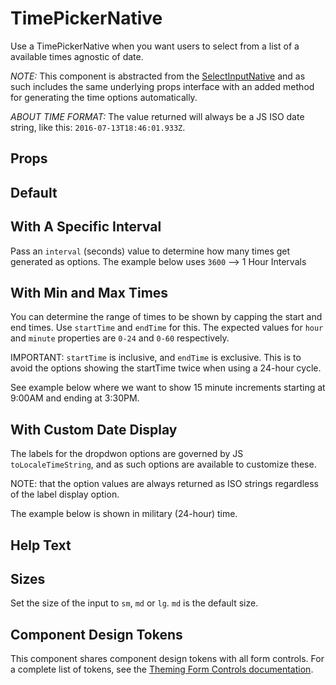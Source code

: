 
<Meta of={Stories} />

# TimePickerNative

Use a TimePickerNative when you want users to select from a list of a available times agnostic of date.

_NOTE:_ This component is abstracted from the [SelectInputNative](?path=/docs/components-selectinputnative-overview--default-story)
and as such includes the same underlying props interface with an added method for generating the time options automatically.

_ABOUT TIME FORMAT:_ The value returned will always be a JS ISO date string, like this: `2016-07-13T18:46:01.933Z`.

## Props

<ArgsTable of={TimePickerNative} />

## Default

<Canvas of={Stories.Default}/>

## With A Specific Interval

Pass an `interval` (seconds) value to determine how many times get generated as options.
The example below uses `3600` --> 1 Hour Intervals

<Canvas of={Stories.WithASpecificInterval}/>

## With Min and Max Times

You can determine the range of times to be shown by capping the start and end times.
Use `startTime` and `endTime` for this. The expected values for `hour` and `minute` properties
are `0-24` and `0-60` respectively.

IMPORTANT: `startTime` is inclusive, and `endTime` is exclusive. This is to avoid
the options showing the startTime twice when using a 24-hour cycle.

See example below where we want to show 15 minute increments starting at 9:00AM and ending at 3:30PM.

<Canvas of={Stories.WithMinAndMaxTimes}/>

## With Custom Date Display

The labels for the dropdwon options are governed by JS `toLocaleTimeString`, and as such
options are available to customize these.

NOTE: that the option values are always returned as ISO strings regardless of the label display option.

The example below is shown in military (24-hour) time.

<Canvas of={Stories.WithCustomDateDisplay}/>

## Help Text

<Canvas of={Stories.HelpText}/>

## Sizes

Set the size of the input to `sm`, `md` or `lg`. `md` is the default size.

<Canvas of={Stories.Sizes}/>

## Component Design Tokens

This component shares component design tokens with all form controls. For a complete list of tokens, see the [Theming Form Controls documentation](/docs/theming-form-controls--custom-theme-form).
